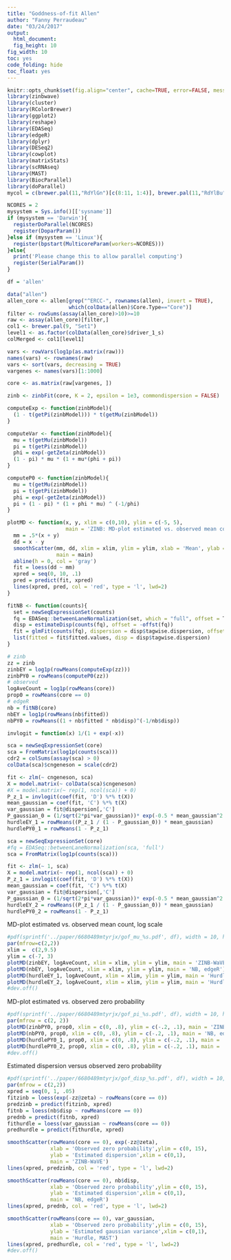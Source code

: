 ```yaml
---
title: "Goddness-of-fit Allen"
author: "Fanny Perraudeau"
date: "03/24/2017"
output: 
  html_document: 
  fig_height: 10
fig_width: 10
toc: yes
code_folding: hide
toc_float: yes
---
```

```r
knitr::opts_chunk$set(fig.align="center", cache=TRUE, error=FALSE, message=FALSE, warning=TRUE, fig.width=6, fig.height=6)
library(zinbwave)
library(cluster)
library(RColorBrewer)
library(ggplot2)
library(reshape)
library(EDASeq)
library(edgeR)
library(dplyr)
library(DESeq2)
library(cowplot)
library(matrixStats)
library(scRNAseq)
library(MAST)
library(BiocParallel)
library(doParallel)
mycol = c(brewer.pal(11,"RdYlGn")[c(8:11, 1:4)], brewer.pal(11,"RdYlBu")[8:11])
```

```r
NCORES = 2
mysystem = Sys.info()[['sysname']]
if (mysystem == 'Darwin'){
  registerDoParallel(NCORES)
  register(DoparParam())
}else if (mysystem == 'Linux'){
  register(bpstart(MulticoreParam(workers=NCORES)))
}else{
  print('Please change this to allow parallel computing')
  register(SerialParam())
}
```

```r
df = 'allen'

data("allen")
allen_core <- allen[grep("^ERCC-", rownames(allen), invert = TRUE),
                    which(colData(allen)$Core.Type=="Core")]
filter <- rowSums(assay(allen_core)>10)>=10
raw <- assay(allen_core)[filter,]
col1 <- brewer.pal(9, "Set1")
level1 <- as.factor(colData(allen_core)$driver_1_s)
colMerged <- col1[level1]

vars <- rowVars(log1p(as.matrix(raw)))
names(vars) <- rownames(raw)
vars <- sort(vars, decreasing = TRUE)
vargenes <- names(vars)[1:1000]

core <- as.matrix(raw[vargenes, ])
```

```r
zinb <- zinbFit(core, K = 2, epsilon = 1e3, commondispersion = FALSE)
```

```r
computeExp <- function(zinbModel){
  (1 - t(getPi(zinbModel))) * t(getMu(zinbModel))
}

computeVar <- function(zinbModel){
  mu = t(getMu(zinbModel))
  pi = t(getPi(zinbModel))
  phi = exp(-getZeta(zinbModel))
  (1 - pi) * mu * (1 + mu*(phi + pi))
}

computeP0 <- function(zinbModel){
  mu = t(getMu(zinbModel))
  pi = t(getPi(zinbModel))
  phi = exp(-getZeta(zinbModel))
  pi + (1 - pi) * (1 + phi * mu) ^ (-1/phi)
}

plotMD <- function(x, y, xlim = c(0,10), ylim = c(-5, 5),
                   main = 'ZINB: MD-plot estimated vs. observed mean count, log scale'){
  mm = .5*(x + y)
  dd = x - y
  smoothScatter(mm, dd, xlim = xlim, ylim = ylim, xlab = 'Mean', ylab = 'Difference',
                main = main)
  abline(h = 0, col = 'gray')
  fit = loess(dd ~ mm)
  xpred = seq(0, 10, .1)
  pred = predict(fit, xpred)
  lines(xpred, pred, col = 'red', type = 'l', lwd=2)
}

fitNB <- function(counts){
  set = newSeqExpressionSet(counts)
  fq = EDASeq::betweenLaneNormalization(set, which = "full", offset = T)
  disp = estimateDisp(counts(fq), offset = -offst(fq)) 
  fit = glmFit(counts(fq), dispersion = disp$tagwise.dispersion, offset = -offst(fq))
  list(fitted = fit$fitted.values, disp = disp$tagwise.dispersion)
}
```

```r
# zinb
zz = zinb
zinbEY = log1p(rowMeans(computeExp(zz)))
zinbPY0 = rowMeans(computeP0(zz))
# observed
logAveCount = log1p(rowMeans(core))
prop0 = rowMeans(core == 0)
# edgeR
nb = fitNB(core)
nbEY = log1p(rowMeans(nb$fitted))
nbPY0 = rowMeans((1 + nb$fitted * nb$disp)^(-1/nb$disp))
```


```r
invlogit = function(x) 1/(1 + exp(-x))

sca = newSeqExpressionSet(core)
sca = FromMatrix(log1p(counts(sca)))
cdr2 = colSums(assay(sca) > 0)
colData(sca)$cngeneson = scale(cdr2)

fit <- zlm(~ cngeneson, sca)
X = model.matrix(~ colData(sca)$cngeneson)
#X = model.matrix(~ rep(1, ncol(sca)) + 0)
P_z_1 = invlogit(coef(fit, 'D') %*% t(X))
mean_gaussian = coef(fit, 'C') %*% t(X)
var_gaussian = fit@dispersion[,'C']
P_gaussian_0 = (1/sqrt(2*pi*var_gaussian))* exp(-0.5 * mean_gaussian^2 / var_gaussian)
hurdleEY_1 = rowMeans((P_z_1 / (1 - P_gaussian_0)) * mean_gaussian)
hurdlePY0_1 = rowMeans(1 - P_z_1)
```

```r
sca = newSeqExpressionSet(core)
#fq = EDASeq::betweenLaneNormalization(sca, 'full')
sca = FromMatrix(log1p(counts(sca)))

fit <- zlm(~ 1, sca)
X = model.matrix(~ rep(1, ncol(sca)) + 0)
P_z_1 = invlogit(coef(fit, 'D') %*% t(X))
mean_gaussian = coef(fit, 'C') %*% t(X)
var_gaussian = fit@dispersion[,'C']
P_gaussian_0 = (1/sqrt(2*pi*var_gaussian))* exp(-0.5 * mean_gaussian^2 / var_gaussian)
hurdleEY_2 = rowMeans((P_z_1 / (1 - P_gaussian_0)) * mean_gaussian)
hurdlePY0_2 = rowMeans(1 - P_z_1)
```

MD-plot estimated vs. observed mean count, log scale
```r
#pdf(sprintf('../paper/6680489mtyrjx/gof_mu_%s.pdf', df), width = 10, height = 5)
par(mfrow=c(2,2))
xlim =  c(2,9.5)
ylim = c(-7, 3)
plotMD(zinbEY, logAveCount, xlim = xlim, ylim = ylim, main = 'ZINB-WaVE')
plotMD(nbEY, logAveCount, xlim = xlim, ylim = ylim, main = 'NB, edgeR')
plotMD(hurdleEY_1, logAveCount, xlim = xlim, ylim = ylim, main = 'Hurdle, MAST, gene det as a cov')
plotMD(hurdleEY_2, logAveCount, xlim = xlim, ylim = ylim, main = 'Hurdle, MAST')
#dev.off()
```

MD-plot estimated vs. observed zero probability
```r
#pdf(sprintf('../paper/6680489mtyrjx/gof_pi_%s.pdf', df), width = 10, height = 5)
par(mfrow = c(2, 2))
plotMD(zinbPY0, prop0, xlim = c(0, .8), ylim = c(-.2, .1), main = 'ZINB-WaVE')
plotMD(nbPY0, prop0, xlim = c(0, .8), ylim = c(-.2, .1), main = 'NB, edgeR')
plotMD(hurdlePY0_1, prop0, xlim = c(0, .8), ylim = c(-.2, .1), main = 'Hurdle, MAST, gene det as a cov')
plotMD(hurdlePY0_2, prop0, xlim = c(0, .8), ylim = c(-.2, .1), main = 'Hurdle, MAST')
#dev.off()
```

Estimated dispersion versus observed zero probability
```r
#pdf(sprintf('../paper/6680489mtyrjx/gof_disp_%s.pdf', df), width = 10, height = 5)
par(mfrow = c(2,2))
xpred = seq(0, 1, .05)
fitzinb = loess(exp(-zz@zeta) ~ rowMeans(core == 0))
predzinb = predict(fitzinb, xpred)
fitnb = loess(nb$disp ~ rowMeans(core == 0))
prednb = predict(fitnb, xpred)
fithurdle = loess(var_gaussian ~ rowMeans(core == 0))
predhurdle = predict(fithurdle, xpred)

smoothScatter(rowMeans(core == 0), exp(-zz@zeta),
              xlab = 'Observed zero probability',ylim = c(0, 15),
              ylab = 'Estimated dispersion',xlim = c(0,1), 
              main = 'ZINB-WaVE')
lines(xpred, predzinb, col = 'red', type = 'l', lwd=2)

smoothScatter(rowMeans(core == 0), nb$disp,
              xlab = 'Observed zero probability',ylim = c(0, 15),
              ylab = 'Estimated dispersion',xlim = c(0,1), 
              main = 'NB, edgeR')
lines(xpred, prednb, col = 'red', type = 'l', lwd=2)

smoothScatter(rowMeans(core == 0), var_gaussian,
              xlab = 'Observed zero probability',ylim = c(0, 15),
              ylab = 'Estimated gaussian variance',xlim = c(0,1), 
              main = 'Hurdle, MAST')
lines(xpred, predhurdle, col = 'red', type = 'l', lwd=2)
#dev.off()
```


